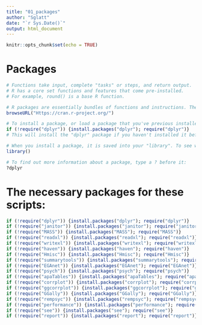 ```yaml
---
title: "01_packages"
author: "Sglatt"
date: "`r Sys.Date()`"
output: html_document
---
```


```r
knitr::opts_chunk$set(echo = TRUE)
```

# Packages
```r
# Functions take input, complete "tasks" or steps, and return output. 
# R has a core set functions and features that come pre-installed.
# For example, round() is a base R function. 

# R packages are essentially bundles of functions and instructions. There are 1000s of packages that are amazing for different types of analyses, visualizations, and other tasks!
browseURL("Https://cran.r-project.org/")

# To install a package, or load a package that you've previous installed, you can run
if (!require("dplyr")) {install.packages("dplyr"); require("dplyr")} 
# This will install the "dplyr" package if you haven't installed it before, or just load it if you have already installed it. 

# When you install a package, it is saved into your "library". To see which packages you already have in your library, run
library()

# To find out more information about a package, type a ? before it:
?dplyr
```

# The necessary packages for these scripts:
```r
if (!require("dplyr")) {install.packages("dplyr"); require("dplyr")} 
if (!require("janitor")) {install.packages("janitor"); require("janitor")} 
if (!require("MASS")) {install.packages("MASS"); require("MASS")} 
if (!require("readxl")) {install.packages("readxl"); require("readxl")} 
if (!require("writexl")) {install.packages("writexl"); require("writexl")} 
if (!require("haven")) {install.packages("haven"); require("haven")} 
if (!require("Hmisc")) {install.packages("Hmisc"); require("Hmisc")} 
if (!require("summarytools")) {install.packages("summarytools"); require("summarytools")}
if (!require("EGAnet")) {install.packages("EGAnet"); require("EGAnet")}
if (!require("psych")) {install.packages("psych"); require("psych")} 
if (!require("apaTables")) {install.packages("apaTables"); require("apaTables")} 
if (!require("corrplot")) {install.packages("corrplot"); require("corrplot")} 
if (!require("ggcorrplot")) {install.packages("ggcorrplot"); require("ggcorrplot")} 
if (!require("GGally")) {install.packages("GGally"); require("GGally")} 
if (!require("rempsyc")) {install.packages("rempsyc"); require("rempsyc")} 
if (!require("performance")) {install.packages("performance"); require("performance")} 
if (!require("see")) {install.packages("see"); require("see")} 
if (!require("report")) {install.packages("report"); require("report")} 
```

